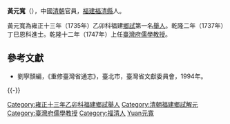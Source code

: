 '''黃元寬'''（{{bd|？||？|catIdx=}}），中國[[清朝|清朝]]官員，[[福建|福建]][[福清縣|福清縣]]人。

黃元寬為雍正十三年（1735年）乙卯科福建[[鄉試|鄉試]]第一名[[舉人|舉人]]。乾隆二年（1737年）丁巳恩科進士。乾隆十二年（1747年）上任[[臺灣府儒學教授|臺灣府儒學教授]]。

==參考文獻==
*劉寧顏編，《重修臺灣省通志》，臺北市，臺灣省文獻委員會，1994年。

{{-}}
{{start box}}
{{s-off}}
{{Succession box|[[吳應造|吳應造]]|[[朱昇元|朱昇元]]|[[臺灣府|臺灣府]][[臺灣府儒學教授|儒學教授]]|<small>乾隆十二年（1747年）上任</small>}}
{{end box}}
{{乾隆二年丁巳恩科殿試金榜}}
{{DEFAULTSORT:Huang黃元寬}}
[[Category:雍正十三年乙卯科福建鄉試舉人|Category:雍正十三年乙卯科福建鄉試舉人]]
[[Category:清朝福建鄉試解元|Category:清朝福建鄉試解元]]
[[Category:臺灣府儒學教授|Category:臺灣府儒學教授]]
[[Category:福清人|Category:福清人]]
[[Category:黃姓|Yuan元寬]]